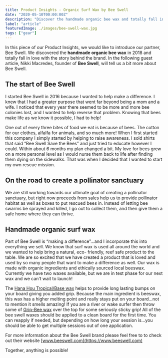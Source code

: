 ```yaml
---
title: Product Insights - Organic Surf Wax by Bee Swell
date: "2020-05-10T00:00:00Z"
description: "Discover the handmade organic bee wax and totally fall in love with the story behind the brand. Part of Bee Swell is “making a difference” and they incorporate this into everything they sell. As surf wax is used all around the world and Bee Swell wanted to help bring a natural, eco- friendly, reef safe product to the table. So they are excited that a product they have created is loved and used by so many people that want to make a difference as well."
label: "article"
featuredImage: ./images/bee-swell-wax.jpg
tags: ["gear"]
---
```



In this piece of our Product Insights, we would like to introduce our partner, Bee Swell. We discovered the **handmade organic bee wax** in 2018 and totally fall in love with the story behind the brand. In the following guest article, Nikki Macredes, founder of **Bee Swell**, will tell us a bit more about Bee Swell.

## The start of Bee Swell

I started Bee Swell in 2016 because I wanted to help make a difference. I knew that I had a greater purpose that went far beyond being a mom and a wife. I noticed that every year there seemed to be more and more bee colonies lost, and I wanted to help reverse that problem. Knowing that bees make life as we know it possible, I had to help!

<ImageContainer
  img1="//images.ctfassets.net/ky9dsftbckb1/2uxid33J6gHMXtZgOtWWoO/a42468e7888a2ad2eac80fa67e631d05/BeeSwellLogo_Black2.jpg"
  alt1="bee-swell-logo"
/>

One out of every three bites of food we eat is because of bees. The cotton for our clothes, alfalfa for animals, and so much more! When I first started this company I simply started by helping to raise awareness. I sold shirts that said “Bee Swell Save the Bees” and just tried to educate however I could. Within about 6 months my plan changed a bit. My love for bees grew on a more personal level as I would nurse them back to life after finding them dying on the sidewalks. That was when I decided that I wanted to start my own rescue mission.

## On the road to create a pollinator sanctuary

We are still working towards our ultimate goal of creating a pollinator sanctuary, but right now proceeds from sales help us to provide pollinator habitat as well as boxes to put rescued bees in. Instead of letting bee swarms be sprayed and killed, I go out to collect them, and then give them a safe home where they can thrive.

<ImageContainer
  img1="//images.ctfassets.net/ky9dsftbckb1/5Edsu7vjxAPjwzp4Ab52Gj/2e7367f2de433ba24ffb17c4aefc4ab5/IMG_20190921_172551_457.jpg"
  alt1="bee-swell-bees-sanctury"
  img2="//images.ctfassets.net/ky9dsftbckb1/1kWjNWdwQxtSTtUa8C2DT8/10bd4672a61ce14226568b79d47df7f3/IMG_20190830_081453_599.jpg"
  alt2="bee-swell-bee-sanctury2"
  caption2="bee-swell-bee-sanctury"
/>

## Handmade organic surf wax

Part of Bee Swell is “making a difference”...and I incorporate this into everything we sell. We know that surf wax is used all around the world and we wanted to help bring a natural, eco- friendly, reef safe product to the table. We are so excited that we have created a product that is loved and used by so many people that want to make a difference as well. Our wax is made with organic ingredients and ethically sourced local beeswax. Currently we have two waxes available, but we are in test phase for our next wax and we can’t wait to launch!

<ImageContainer
  img1="//images.ctfassets.net/ky9dsftbckb1/7n56hlOmmkC95ksSU2sSaj/d09ec3fb515eb1512cc6ab041425a68f/DSC00040.jpeg"
  alt1="Bee Swell Wax"
/>

The [Hana Hou Tropical/Base wax](https://shop.eisbach-riders.com/shop/handmade-surf-wax/) helps to provide long lasting bumps on your board giving you added grip. Because the main ingredient is beeswax, this wax has a higher melting point and really stays put on your board...not to mention it smells amazing! If you are a river or wake surfer then throw some of [Grip-Bee wax](https://shop.eisbach-riders.com/shop/handmade-surf-wax/) over the top for some seriously sticky grip! All of the bee swell waxes should be applied to a clean board for the first time. You can reapply if needed, but depending on how long your session is...you should be able to get multiple sessions out of one application.

For more information about the Bee Swell brand please feel free to to check out their website [www.beeswell.com](https://www.beeswell.com)

Together, anything is possible!
